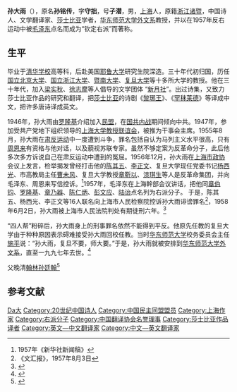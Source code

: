 '''孙大雨'''（{{bd|1905年||1997年|catIdx=S孙}}），原名'''孙铭传'''，字'''守拙'''，号'''子潜'''，男，[[上海市|上海]]人，原籍[[浙江|浙江]][[诸暨县|诸暨]]，中国诗人、文学翻译家、[[莎士比亚|莎士比亚]]学者，[[华东师范大学|华东师范大学]][[华东师范大学外语学院|外文系]]教授，并以在1957年反右运动中被[[毛泽东|毛泽东]]点名而成为“钦定右派”而著称。

== 生平 ==
毕业于[[清华学校|清华学校]]高等科，后赴美国[[耶鲁大学|耶鲁大学]]研究生院深造。三十年代初归国，历任[[国立北京大学|国立北京大学]]、[[国立浙江大学|国立浙江大学]]、[[暨南大学|暨南大学]]、[[复旦大学|复旦大学]]等十多所大学的教授。他在三十年代，加入[[梁实秋|梁实秋]]、[[徐志摩|徐志摩]]等人倡导的文学团体 “[[新月社|新月社]]”。出过诗集，又致力莎士比亚作品的研究和翻译，把[[莎士比亚|莎士比亚]]的诗剧《[[李爾王|黎琊王]]》、《[[哈姆雷特|罕秣莱德]]》等译成中文，把许多唐诗译成英文。

1946年，孙大雨由[[罗隆基|罗隆基]]介绍加入[[民盟|民盟]]，在[[国共内战|国共内战]]期间倾向中共。1947年，参加受共产党地下组织领导的[[上海大学教授联谊会|上海大学教授联谊会]]，被推为干事会主席。1955年8月，孙大雨在[[肃反运动|肃反运动]]中一度遭到斗争，罪名包括自认为马列主义水平很高，只有[[周恩来|周恩来]]有资格与他对话，以及藐视苏联专家。虽然不够定案为反革命分子，此后他多次多方诉说自己在肃反运动中遭到的冤屈。1956年12月，孙大雨在[[上海市政协|上海市政协]]会议上发言，检举揭发曾经打击他的[[陈其五|陈其五]]、[[李正文|李正文]]、复旦大学现任党委书记[[杨西光|杨西光]]、市高教局主任[[曹未风|曹未风]]、复旦大学教授[[章靳以|章靳以]]、[[漆琪生|漆琪生]]等人是反革命集团，并向毛泽东、周恩来写信控诉。<ref>1957年《新华社新闻稿》</ref>1957年，毛泽东在上海幹部会议讲话，把他同[[章伯钧|章伯钧]]、[[罗隆基|罗隆基]]、[[章乃器|章乃器]]、[[陈仁炳|陈仁炳]]、[[彭文应|彭文应]]、[[陆诒|陆诒]]点名列为右派分子。 于是，陈其五、杨西光、李正文等16人联名向上海市人民检察院控诉孙大雨诽谤罪名<ref>《文汇报》，1957年8月3日</ref>，1958年6月2日，孙大雨被上海市人民法院判处有期徒刑六年。<ref>{{Cite web |url=http://www.oklink.net/99/1208/1957/009.htm |title=1957年的夏季：从百家争鸣到两家争鸣 |access-date=2008-01-09 |archive-date=2012-09-13 |archive-url=https://archive.is/20120913131951/http://www.oklink.net/99/1208/1957/009.htm |dead-url=no }}</ref>

“四人帮”粉碎后，孙大雨身上的刑事罪名依然不能得到平反。他原先任教的复旦大学由于种种原因表示碍难接受孙大雨回校任教。当时[[华东师范大学|华东师范大学]]校务委员会主任[[施平|施平]]说：“孙大雨，复旦不要，师大要。”于是，孙大雨就被安排到[[华东师范大学外语学院|华东师范大学外文系]]，直至一九九七年去世。<ref>{{Cite web |url=http://mjlsh.usc.cuhk.edu.hk/book.aspx?cid=6&tid=169&pid=4212 |title=香港中文大学中国研究服务中心 教授风骨－－狱友孙大雨 |access-date=2013-01-21 |archive-date=2020-12-01 |archive-url=https://web.archive.org/web/20201201032234/http://mjlsh.usc.cuhk.edu.hk/book.aspx?cid=6&tid=169&pid=4212 |dead-url=no }}</ref>

父晚清[[翰林|翰林]][[孙廷翰|孙廷翰]]<ref>{{cite web |author1=房群 |title=怀念风骨刚毅的孙大雨教授 |url=http://mjlsh.usc.cuhk.edu.hk/Book.aspx?cid=4&tid=3611 |access-date=2022-05-21 |archive-date=2022-05-21 |archive-url=https://web.archive.org/web/20220521020319/http://mjlsh.usc.cuhk.edu.hk/Book.aspx?cid=4&tid=3611 }}</ref>

== 参考文献 ==
{{reflist}}

{{中国近现代文学}}
{{Navboxes 
| title  = 孙大雨在[[中国翻译协会|中国翻译协会]]的职务
| list1  =
{{中国翻译工作者协会第三届理事会}}
}}

{{Authority control}}
{{DEFAULTSORT:Sun孙}}
[[Category:孙姓|Da大]]
[[Category:20世纪中国诗人|Category:20世纪中国诗人]]
[[Category:中国民主同盟盟员|Category:中国民主同盟盟员]]
[[Category:上海作家|Category:上海作家]]
[[Category:右派分子|Category:右派分子]]
[[Category:中国翻译协会名誉理事|Category:中国翻译协会名誉理事]]
[[Category:莎士比亚作品译者|Category:莎士比亚作品译者]]
[[Category:英文—中文翻译家|Category:英文—中文翻译家]]
[[Category:中文—英文翻译家|Category:中文—英文翻译家]]
